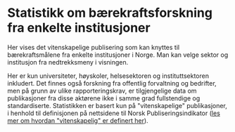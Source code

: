 
# Statistikk om bærekraftsforskning fra enkelte institusjoner

Her vises det vitenskapelige publisering som kan knyttes til bærekraftsmålene fra enkelte institusjoner i Norge. Man kan velge sektor og institusjon fra 
nedtrekksmeny i visningen.

Her er kun universiteter, høyskoler, helsesektoren og instituttsektoren inkludert. Det finnes også forskning fra offentlig forvaltning og
bedrifter, men på grunn av ulike rapporteringskrav, er tilgjengelige data om publikasjoner fra disse aktørene ikke i samme grad fullstendige og standardiserte. 
Statistikken er basert kun på "vitenskapelige" publikasjoner, i henhold til definisjonen på nettsidene til Norsk Publiseringsindikator 
([les mer om hvordan "vitenskapelig" er definert her](/hjelp/sokehjelp#vitenskapelig-nvi)).

<Tableau 
  hostUrl='https://rapport-dv.uhad.no/t/DUCT/views/SDG_statistics_2023-06/DBantallinstNO' 
  height='680'
  toolbar='bottom'
/>
